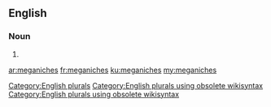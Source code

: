 ==English==

===Noun===
{{head|en}}

# {{plural of|meganiche}}

[[Category:English plurals]][[Category:English plurals using obsolete wikisyntax]][[Category:English plurals using obsolete wikisyntax]]

[[ar:meganiches]]
[[fr:meganiches]]
[[ku:meganiches]]
[[my:meganiches]]